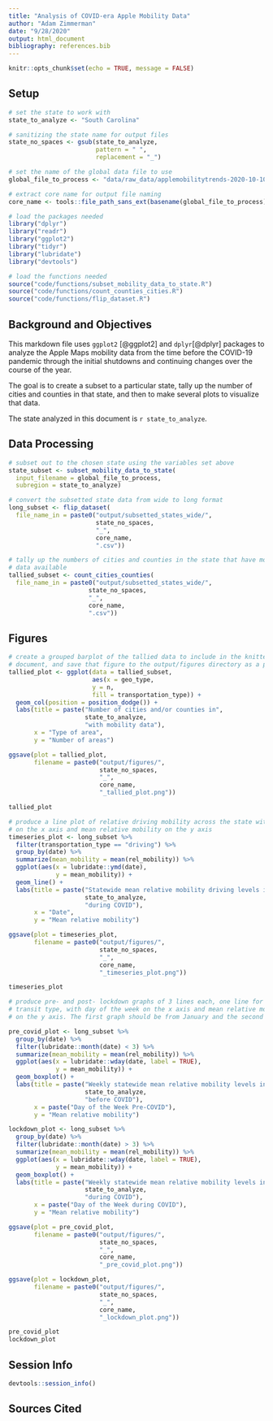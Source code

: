 ```yaml
---
title: "Analysis of COVID-era Apple Mobility Data"
author: "Adam Zimmerman"
date: "9/28/2020"
output: html_document
bibliography: references.bib
---
```


```r
knitr::opts_chunk$set(echo = TRUE, message = FALSE)
```

## Setup

```r
# set the state to work with
state_to_analyze <- "South Carolina"

# sanitizing the state name for output files
state_no_spaces <- gsub(state_to_analyze,
                        pattern = " ",
                        replacement = "_")

# set the name of the global data file to use
global_file_to_process <- "data/raw_data/applemobilitytrends-2020-10-10.csv"

# extract core name for output file naming
core_name <- tools::file_path_sans_ext(basename(global_file_to_process))
```

```r
# load the packages needed
library("dplyr")
library("readr")
library("ggplot2")
library("tidyr")
library("lubridate")
library("devtools")

# load the functions needed
source("code/functions/subset_mobility_data_to_state.R")
source("code/functions/count_counties_cities.R")
source("code/functions/flip_dataset.R")
```

## Background and Objectives

This markdown file uses `ggplot2` [@ggplot2] and `dplyr`[@dplyr] packages to analyze the Apple Maps mobility data from the time before the COVID-19 pandemic through the initial shutdowns and continuing changes over the course of the year.

The goal is to create a subset to a particular state, tally up the number of cities and counties in that state, and then to make several plots to visualize that data.

The state analyzed in this document is `r state_to_analyze`.

## Data Processing
```r
# subset out to the chosen state using the variables set above
state_subset <- subset_mobility_data_to_state(
  input_filename = global_file_to_process,
  subregion = state_to_analyze)
```

```r
# convert the subsetted state data from wide to long format
long_subset <- flip_dataset(
  file_name_in = paste0("output/subsetted_states_wide/",
                        state_no_spaces,
                        "_",
                        core_name,
                        ".csv"))
```

```r
# tally up the numbers of cities and counties in the state that have mobility
# data available
tallied_subset <- count_cities_counties(
  file_name_in = paste0("output/subsetted_states_wide/",
                      state_no_spaces,
                      "_",
                      core_name,
                      ".csv"))
```

## Figures

```r
# create a grouped barplot of the tallied data to include in the knitted
# document, and save that figure to the output/figures directory as a png
tallied_plot <- ggplot(data = tallied_subset,
                       aes(x = geo_type,
                       y = n,
                       fill = transportation_type)) +
  geom_col(position = position_dodge()) +
  labs(title = paste("Number of cities and/or counties in",
                     state_to_analyze,
                     "with mobility data"),
       x = "Type of area",
       y = "Number of areas")

ggsave(plot = tallied_plot,
       filename = paste0("output/figures/",
                         state_no_spaces,
                         "_",
                         core_name,
                         "_tallied_plot.png"))

tallied_plot
```

```r
# produce a line plot of relative driving mobility across the state with data
# on the x axis and mean relative mobility on the y axis
timeseries_plot <- long_subset %>%
  filter(transportation_type == "driving") %>%
  group_by(date) %>%
  summarize(mean_mobility = mean(rel_mobility)) %>%
  ggplot(aes(x = lubridate::ymd(date),
             y = mean_mobility)) +
  geom_line() +
  labs(title = paste("Statewide mean relative mobility driving levels in",
                     state_to_analyze,
                     "during COVID"),
       x = "Date",
       y = "Mean relative mobility")

ggsave(plot = timeseries_plot,
       filename = paste0("output/figures/",
                         state_no_spaces,
                         "_",
                         core_name,
                         "_timeseries_plot.png"))

timeseries_plot
```

```r
# produce pre- and post- lockdown graphs of 3 lines each, one line for each
# transit type, with day of the week on the x axis and mean relative mobility
# on the y axis. The first graph should be from January and the second graph # # should be aggregate from March to April

pre_covid_plot <- long_subset %>%
  group_by(date) %>%
  filter(lubridate::month(date) < 3) %>%
  summarize(mean_mobility = mean(rel_mobility)) %>%
  ggplot(aes(x = lubridate::wday(date, label = TRUE),
             y = mean_mobility)) +
  geom_boxplot() +
  labs(title = paste("Weekly statewide mean relative mobility levels in",
                     state_to_analyze,
                     "before COVID"),
       x = paste("Day of the Week Pre-COVID"),
       y = "Mean relative mobility")

lockdown_plot <- long_subset %>%
  group_by(date) %>%
  filter(lubridate::month(date) > 3) %>%
  summarize(mean_mobility = mean(rel_mobility)) %>%
  ggplot(aes(x = lubridate::wday(date, label = TRUE),
             y = mean_mobility)) +
  geom_boxplot() +
  labs(title = paste("Weekly statewide mean relative mobility levels in",
                     state_to_analyze,
                     "during COVID"),
       x = paste("Day of the Week during COVID"),
       y = "Mean relative mobility")

ggsave(plot = pre_covid_plot,
       filename = paste0("output/figures/",
                         state_no_spaces,
                         "_",
                         core_name,
                         "_pre_covid_plot.png"))

ggsave(plot = lockdown_plot,
       filename = paste0("output/figures/",
                         state_no_spaces,
                         "_",
                         core_name,
                         "_lockdown_plot.png"))

pre_covid_plot
lockdown_plot
```

## Session Info

```r
devtools::session_info()
```

## Sources Cited

